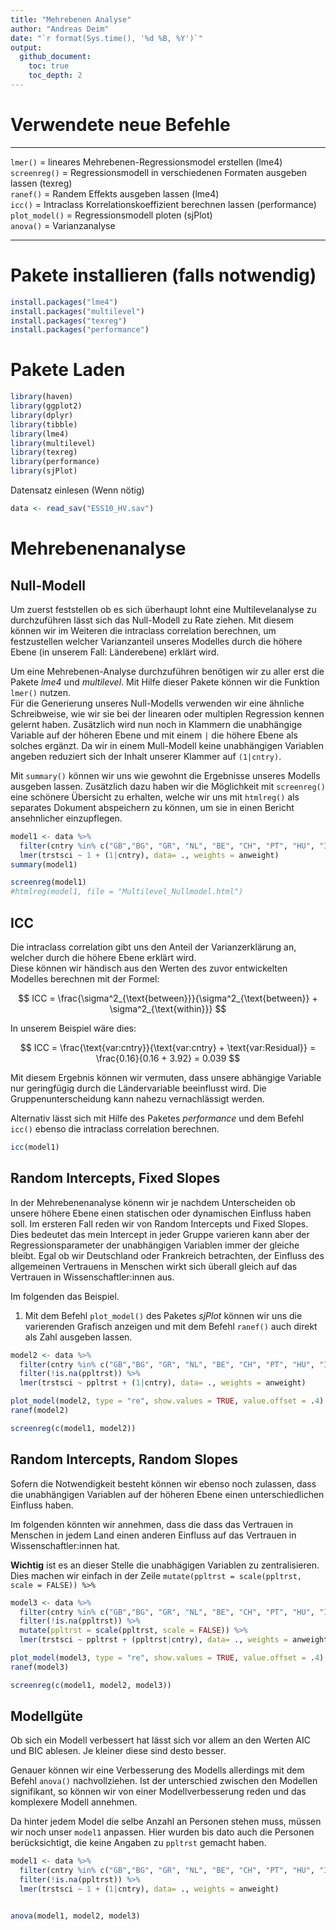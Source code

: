 ---
title: "Mehrebenen Analyse"
author: "Andreas Deim"
date: "`r format(Sys.time(), '%d %B, %Y')`"
output:
  github_document:
    toc: true
    toc_depth: 2
---

# Verwendete neue Befehle

------------------------------------------------------------------------

`lmer()` = lineares Mehrebenen-Regressionsmodel erstellen (lme4)\
`screenreg()` = Regressionsmodell in verschiedenen Formaten ausgeben lassen (texreg)\
`ranef()` = Randem Effekts ausgeben lassen (lme4)\
`icc()` = Intraclass Korrelationskoeffizient berechnen lassen (performance)\
`plot_model()` = Regressionsmodell ploten (sjPlot)\
`anova()` = Varianzanalyse

------------------------------------------------------------------------

# Pakete installieren (falls notwendig)

```{r, eval = FALSE}
install.packages("lme4")
install.packages("multilevel")
install.packages("texreg")
install.packages("performance")
```

# Pakete Laden

```{r, message=FALSE}
library(haven)  
library(ggplot2)  
library(dplyr)  
library(tibble)
library(lme4)
library(multilevel)
library(texreg)
library(performance)
library(sjPlot)
```

Datensatz einlesen (Wenn nötig)

```{r}
data <- read_sav("ESS10_HV.sav") 
```

# Mehrebenenanalyse

## Null-Modell

Um zuerst feststellen ob es sich überhaupt lohnt eine Multilevelanalyse zu durchzuführen lässt sich das Null-Modell zu Rate ziehen. Mit diesem können wir im Weiteren die intraclass correlation berechnen, um festzustellen welcher Varianzanteil unseres Modelles durch die höhere Ebene (in unserem Fall: Länderebene) erklärt wird.

Um eine Mehrebenen-Analyse durchzuführen benötigen wir zu aller erst die Pakete *lme4* und *multilevel*. Mit Hilfe dieser Pakete können wir die Funktion `lmer()` nutzen.\
Für die Generierung unseres Null-Modells verwenden wir eine ähnliche Schreibweise, wie wir sie bei der linearen oder multiplen Regression kennen gelernt haben. Zusätzlich wird nun noch in Klammern die unabhängige Variable auf der höheren Ebene und mit einem `|` die höhere Ebene als solches ergänzt. Da wir in einem Mull-Modell keine unabhängigen Variablen angeben reduziert sich der Inhalt unserer Klammer auf `(1|cntry)`.

Mit `summary()` können wir uns wie gewohnt die Ergebnisse unseres Modells ausgeben lassen. Zusätzlich dazu haben wir die Möglichkeit mit `screenreg()` eine schönere Übersicht zu erhalten, welche wir uns mit `htmlreg()` als separates Dokument abspeichern zu können, um sie in einen Bericht ansehnlicher einzupflegen.

```{r}
model1 <- data %>%   
  filter(cntry %in% c("GB","BG", "GR", "NL", "BE", "CH", "PT", "HU", "IT", "SK")) %>%
  lmer(trstsci ~ 1 + (1|cntry), data= ., weights = anweight) 
summary(model1)

screenreg(model1)
#htmlreg(model1, file = "Multilevel_Nullmodel.html")

```

## ICC

Die intraclass correlation gibt uns den Anteil der Varianzerklärung an, welcher durch die höhere Ebene erklärt wird.\
Diese können wir händisch aus den Werten des zuvor entwickelten Modelles berechnen mit der Formel:

$$
ICC = \frac{\sigma^2_{\text{between}}}{\sigma^2_{\text{between}} + \sigma^2_{\text{within}}}
$$

In unserem Beispiel wäre dies:

$$
ICC = \frac{\text{var:cntry}}{\text{var:cntry} + \text{var:Residual}} = \frac{0.16}{0.16 + 3.92} = 0.039
$$

Mit diesem Ergebnis können wir vermuten, dass unsere abhängige Variable nur geringfügig durch die Ländervariable beeinflusst wird. Die Gruppenunterscheidung kann nahezu vernachlässigt werden.

Alternativ lässt sich mit Hilfe des Paketes *performance* und dem Befehl `icc()` ebenso die intraclass correlation berechnen.

```{r}
icc(model1)
```

## Random Intercepts, Fixed Slopes

In der Mehrebenenanalyse könenn wir je nachdem Unterscheiden ob unsere höhere Ebene einen statischen oder dynamischen Einfluss haben soll. Im ersteren Fall reden wir von Random Intercepts und Fixed Slopes. Dies bedeutet das mein Intercept in jeder Gruppe varieren kann aber der Regressionsparameter der unabhängigen Variablen immer der gleiche bleibt. Egal ob wir Deutschland oder Frankreich betrachten, der Einfluss des allgemeinen Vertrauens in Menschen wirkt sich überall gleich auf das Vertrauen in Wissenschaftler:innen aus.

Im folgenden das Beispiel.

1.  Mit dem Befehl `plot_model()` des Paketes *sjPlot* können wir uns die varierenden Grafisch anzeigen und mit dem Befehl `ranef()` auch direkt als Zahl ausgeben lassen.

```{r}
model2 <- data %>%   
  filter(cntry %in% c("GB","BG", "GR", "NL", "BE", "CH", "PT", "HU", "IT", "SK")) %>%
  filter(!is.na(ppltrst)) %>%
  lmer(trstsci ~ ppltrst + (1|cntry), data= ., weights = anweight)

plot_model(model2, type = "re", show.values = TRUE, value.offset = .4)
ranef(model2)

screenreg(c(model1, model2))
```

## Random Intercepts, Random Slopes

Sofern die Notwendigkeit besteht können wir ebenso noch zulassen, dass die unabhängigen Variablen auf der höheren Ebene einen unterschiedlichen Einfluss haben.

Im folgenden könnten wir annehmen, dass die dass das Vertrauen in Menschen in jedem Land einen anderen Einfluss auf das Vertrauen in Wissenschaftler:innen hat.

**Wichtig** ist es an dieser Stelle die unabhägigen Variablen zu zentralisieren.\
Dies machen wir einfach in der Zeile `mutate(ppltrst = scale(ppltrst, scale = FALSE)) %>%`

```{r}

model3 <- data %>%   
  filter(cntry %in% c("GB","BG", "GR", "NL", "BE", "CH", "PT", "HU", "IT", "SK")) %>%
  filter(!is.na(ppltrst)) %>%
  mutate(ppltrst = scale(ppltrst, scale = FALSE)) %>%
  lmer(trstsci ~ ppltrst + (ppltrst|cntry), data= ., weights = anweight)

plot_model(model3, type = "re", show.values = TRUE, value.offset = .4)
ranef(model3)

screenreg(c(model1, model2, model3))
```

## Modellgüte

Ob sich ein Modell verbessert hat lässt sich vor allem an den Werten AIC und BIC ablesen. Je kleiner diese sind desto besser.

Genauer können wir eine Verbesserung des Modells allerdings mit dem Befehl `anova()` nachvollziehen. Ist der unterschied zwischen den Modellen signifikant, so können wir von einer Modellverbesserung reden und das komplexere Modell annehmen.

Da hinter jedem Model die selbe Anzahl an Personen stehen muss, müssen wir noch unser `model1` anpassen. Hier wurden bis dato auch die Personen berücksichtigt, die keine Angaben zu `ppltrst` gemacht haben.

```{r}
model1 <- data %>%   
  filter(cntry %in% c("GB","BG", "GR", "NL", "BE", "CH", "PT", "HU", "IT", "SK")) %>%
  filter(!is.na(ppltrst)) %>%
  lmer(trstsci ~ 1 + (1|cntry), data= ., weights = anweight) 


anova(model1, model2, model3)
```
